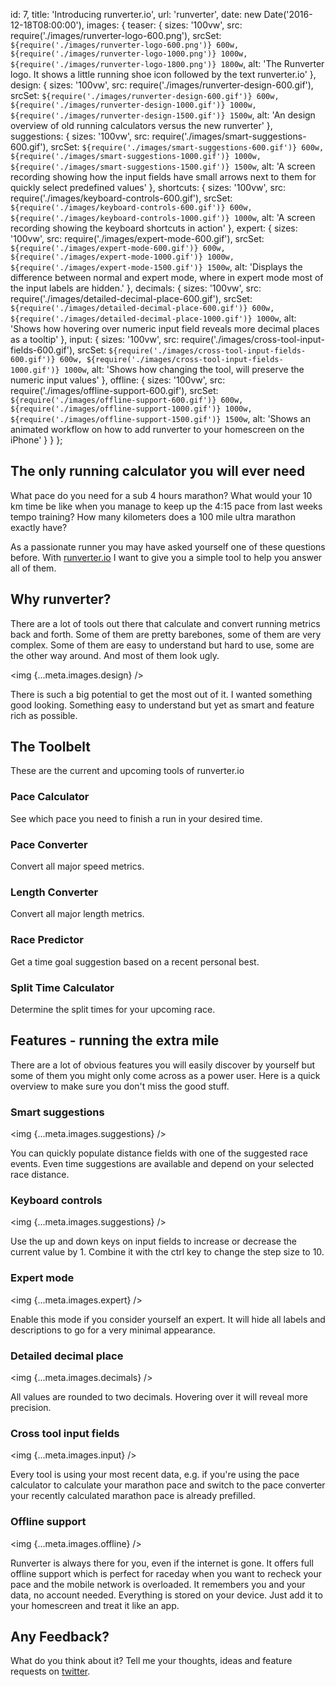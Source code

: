  id: 7,
  title: 'Introducing runverter.io',
  url: 'runverter',
  date: new Date('2016-12-18T08:00:00'),
  images: {
    teaser: {
      sizes: '100vw',
      src: require('./images/runverter-logo-600.png'),
      srcSet: `${require('./images/runverter-logo-600.png')} 600w, ${require('./images/runverter-logo-1000.png')} 1000w, ${require('./images/runverter-logo-1800.png')} 1800w`,
      alt:
        'The Runverter logo. It shows a little running shoe icon followed by the text runverter.io'
    },
    design: {
      sizes: '100vw',
      src: require('./images/runverter-design-600.gif'),
      srcSet: `${require('./images/runverter-design-600.gif')} 600w, ${require('./images/runverter-design-1000.gif')} 1000w, ${require('./images/runverter-design-1500.gif')} 1500w`,
      alt:
        'An design overview of old running calculators versus the new runverter'
    },
    suggestions: {
      sizes: '100vw',
      src: require('./images/smart-suggestions-600.gif'),
      srcSet: `${require('./images/smart-suggestions-600.gif')} 600w, ${require('./images/smart-suggestions-1000.gif')} 1000w, ${require('./images/smart-suggestions-1500.gif')} 1500w`,
      alt:
        'A screen recording showing how the input fields have small arrows next to them for quickly select predefined values'
    },
    shortcuts: {
      sizes: '100vw',
      src: require('./images/keyboard-controls-600.gif'),
      srcSet: `${require('./images/keyboard-controls-600.gif')} 600w, ${require('./images/keyboard-controls-1000.gif')} 1000w`,
      alt: 'A screen recording showing the keyboard shortcuts in action'
    },
    expert: {
      sizes: '100vw',
      src: require('./images/expert-mode-600.gif'),
      srcSet: `${require('./images/expert-mode-600.gif')} 600w, ${require('./images/expert-mode-1000.gif')} 1000w, ${require('./images/expert-mode-1500.gif')} 1500w`,
      alt:
        'Displays the difference between normal and expert mode, where in expert mode most of the input labels are hidden.'
    },
    decimals: {
      sizes: '100vw',
      src: require('./images/detailed-decimal-place-600.gif'),
      srcSet: `${require('./images/detailed-decimal-place-600.gif')} 600w, ${require('./images/detailed-decimal-place-1000.gif')} 1000w`,
      alt:
        'Shows how hovering over numeric input field reveals more decimal places as a tooltip'
    },
    input: {
      sizes: '100vw',
      src: require('./images/cross-tool-input-fields-600.gif'),
      srcSet: `${require('./images/cross-tool-input-fields-600.gif')} 600w, ${require('./images/cross-tool-input-fields-1000.gif')} 1000w`,
      alt: 'Shows how changing the tool, will preserve the numeric input values'
    },
    offline: {
      sizes: '100vw',
      src: require('./images/offline-support-600.gif'),
      srcSet: `${require('./images/offline-support-600.gif')} 600w, ${require('./images/offline-support-1000.gif')} 1000w, ${require('./images/offline-support-1500.gif')} 1500w`,
      alt:
        'Shows an animated workflow on how to add runverter to your homescreen on the iPhone'
    }
  }
};

## The only running calculator you will ever need

What pace do you need for a sub 4 hours marathon? What would your 10 km time be like when you manage to keep up the 4:15 pace from last weeks tempo training? How many kilometers does a 100 mile ultra marathon exactly have?

As a passionate runner you may have asked yourself one of these questions before. With [runverter.io](https://runverter.io) I want to give you a simple tool to help you answer all of them.

## Why runverter?

There are a lot of tools out there that calculate and convert running metrics back and forth. Some of them are pretty barebones, some of them are very complex. Some of them are easy to understand but hard to use, some are the other way around. And most of them look ugly.

<img {...meta.images.design} />

There is such a big potential to get the most out of it. I wanted something good looking. Something easy to understand but yet as smart and feature rich as possible.

## The Toolbelt

These are the current and upcoming tools of runverter.io

### Pace Calculator

See which pace you need to finish a run in your desired time.

### Pace Converter

Convert all major speed metrics.

### Length Converter

Convert all major length metrics.

### Race Predictor

Get a time goal suggestion based on a recent personal best.

### Split Time Calculator

Determine the split times for your upcoming race.

## Features - running the extra mile

There are a lot of obvious features you will easily discover by yourself but some of them you might only come across as a power user. Here is a quick overview to make sure you don't miss the good stuff.

### Smart suggestions

<img {...meta.images.suggestions} />

You can quickly populate distance fields with one of the suggested race events. Even time suggestions are available and depend on your selected race distance.

### Keyboard controls

<img {...meta.images.suggestions} />

Use the up and down keys on input fields to increase or decrease the current value by 1. Combine it with the ctrl key to change the step size to 10.

### Expert mode

<img {...meta.images.expert} />

Enable this mode if you consider yourself an expert. It will hide all labels and descriptions to go for a very minimal appearance.

### Detailed decimal place

<img {...meta.images.decimals} />

All values are rounded to two decimals. Hovering over it will reveal more precision.

### Cross tool input fields

<img {...meta.images.input} />

Every tool is using your most recent data, e.g. if you're using the pace calculator to calculate your marathon pace and switch to the pace converter your recently calculated marathon pace is already prefilled.

### Offline support

<img {...meta.images.offline} />

Runverter is always there for you, even if the internet is gone. It offers full offline support which is perfect for raceday when you want to recheck your pace and the mobile network is overloaded. It remembers you and your data, no account needed. Everything is stored on your device. Just add it to your homescreen and treat it like an app.

## Any Feedback?

What do you think about it? Tell me your thoughts, ideas and feature requests on [twitter](https://twitter.com/stefan_kracht).
